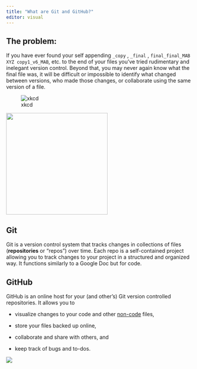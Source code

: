 ```yaml
---
title: "What are Git and GitHub?"
editor: visual
---
```


## The problem:

If you have ever found your self appending `_copy` , `_final` , `final_final_MAB XYZ copy1_v6_MAB`, etc. to the end of your files you've tried rudimentary and inelegant version control. Beyond that, you may never again know what the final file was, it will be difficult or impossible to identify what changed between versions, who made those changes, or collaborate using the same version of a file.

::: {layout-ncol="2"}
![xkcd](../images/xkcd_filenames.png)

![](../images/filenames.png){width="274"}
:::

## Git

Git is a version control system that tracks changes in collections of files (**repositories** or "repos") over time. Each repo is a self-contained project allowing you to track changes to your project in a structured and organized way. It functions similarly to a Google Doc but for code.

## GitHub

GitHub is an online host for your (and other's) Git version controlled repositories. It allows you to

-   visualize changes to your code and other [non-code](https://docs.github.com/en/repositories/working-with-files/using-files/working-with-non-code-files) files,

-   store your files backed up online,

-   collaborate and share with others, and

-   keep track of bugs and to-dos.

![](/images/gitRepo.png)
